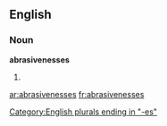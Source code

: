 ==English==

===Noun===
'''abrasivenesses'''

# {{plural of|[[abrasiveness]]}}

[[Category:English plurals ending in "-es"]]

[[ar:abrasivenesses]]
[[fr:abrasivenesses]]